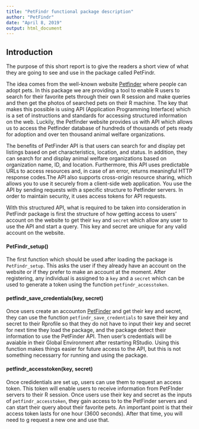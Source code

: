 ```yaml
---
title: "PetFindr functional package description"
author: "PetFindr"
date: "April 8, 2019"
output: html_document
---
```



## Introduction
The purpose of this short report is to give the readers a short view of what they are going to see and use in the package called PetFindr.\

The idea comes from the well-known website [Petfinder](https://www.petfinder.com/) where people can adopt pets. In this package we are providing a tool to enable R users to search for their favorite pets through their own R session and make queries and then get the photos of searched pets on their R machine. The key that makes this possible is using API (Application Programming Interface) which is a set of instructions and standards for accessing structured information on the web. Luckily, the Petfinder website provides us with API which allows us to access the Petfinder database of hundreds of thousands of pets ready for adoption and over ten thousand animal welfare organizations. \

The benefits of PetFinder API is that users can search for and display pet listings based on pet characteristics, location, and status. In addition, they can search for and display animal welfare organizations based on organization name, ID, and location. Furthermore, this API uses predictable URLs to access resources and, in case of an error, returns meaningful HTTP response codes.The API also supports cross-origin resource sharing, which allows you to use it securely from a client-side web application. You use the API by sending requests with a specific structure to Petfinder servers. In order to maintain security, it uses access tokens for API requests.\

With this structured API, what is required to be taken into consideration in PetFindr package is first the structure of how getting access to users' account on the website to get their `key` and `secret` which allow any user to use the API and start a query. This key and secret are unique for any valid account on the website.


#### PetFindr_setup()
The first function which should be used after loading the package is `PetFindr_setup`. This asks the user if they already have an account on the website or if they prefer to make an account at the moment. After registering, any individual is assigned to a `key` and a `secret`  which can be used to generate a token using the function  `petfindr_accesstoken`. 


#### petfindr_save_credentials(key, secret)
Once users create an accounton [PetFinder](https://www.petfinder.com/) and get their key and secret, they can use the function `petfindr_save_credentials` to save their key and secret to their Rprofile so that they do not have to input their key and secret for next time they load the package, and the package detect their information to use the PetFinder API. Then user's  credentials will be avaiable in their Global Environment after restarting RStudio. Using this function makes things easier for future access to the API, but this is not something necessarry for running and using the package. 


#### petfindr_accesstoken(key, secret)
Once credidentials are set up, users can use them to request an access token. This token will enable users to receive information from PetFInder servers to their R session. Once users use their key and secret as the inputs of `petfindr_accesstoken`, they gain access to to the PetFinder servers and can start their query about their favorite pets. An important point is that their access token lasts for one hour (3600 seconds). After that time, you will need to g request a new one and use that.\














